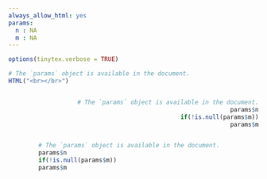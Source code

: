 ```yaml
---
always_allow_html: yes
params:
  n : NA
  m : NA
---
```

<style>
.column-left{
  float:left;
  width: 12%;
  text-align: center;
  margin-top:22%;
  font-family:IRANSansDN_Light
}
.column-right{
  float:right;
  width: 88%;
  text-align: right;
  font-family:IRANSansDN_Light
}


.column-right2{
  float:right;
  width: 88%;
  text-align: left;
  font-family: IRANSansDN; src: url(IRANSansDN.ttf);
}



.logo{
text-align:right
font-family:IRANSansDN_Light
}
</style>

<style>
h1, h2, h3, h4, h5, h6 {
  font-family:IRANSansDN_Light;
  text-align:center
}
p {
  text-align:center
  font-family:IRANSansDN_Light;
}
</style>


```r
options(tinytex.verbose = TRUE)
```


```r
# The `params` object is available in the document.
HTML("<br></br>")
```

<!-- <div style='position:absolute; top:0; right:0; padding:10px;'> -->
<!-- ```{r pressure, echo=FALSE,fig.asp=0.2} -->
<!-- knitr::include_graphics('Logo.png') -->
<!-- ``` -->
<!-- </div> -->

<div class="column-right">
```r
# The `params` object is available in the document.
params$n
if(!is.null(params$m))
params$m
```
</div>


<div class="column-right2">
```r
# The `params` object is available in the document.
params$n
if(!is.null(params$m))
params$m
```
</div>




